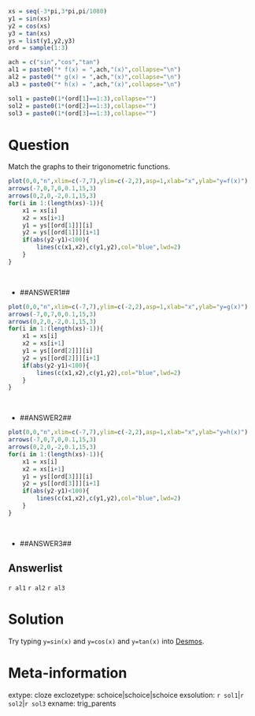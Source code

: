 ```r
xs = seq(-3*pi,3*pi,pi/1080)
y1 = sin(xs)
y2 = cos(xs)
y3 = tan(xs)
ys = list(y1,y2,y3)
ord = sample(1:3)

ach = c("sin","cos","tan")
al1 = paste0("* f(x) = ",ach,"(x)",collapse="\n")
al2 = paste0("* g(x) = ",ach,"(x)",collapse="\n")
al3 = paste0("* h(x) = ",ach,"(x)",collapse="\n")

sol1 = paste0(1*(ord[1]==1:3),collapse="")
sol2 = paste0(1*(ord[2]==1:3),collapse="")
sol3 = paste0(1*(ord[3]==1:3),collapse="")


```

Question
========

Match the graphs to their trigonometric functions.

```r
plot(0,0,"n",xlim=c(-7,7),ylim=c(-2,2),asp=1,xlab="x",ylab="y=f(x)")
arrows(-7,0,7,0,0.1,15,3)
arrows(0,2,0,-2,0.1,15,3)
for(i in 1:(length(xs)-1)){
    x1 = xs[i]
    x2 = xs[i+1]
    y1 = ys[[ord[1]]][i]
    y2 = ys[[ord[1]]][i+1]
    if(abs(y2-y1)<100){
        lines(c(x1,x2),c(y1,y2),col="blue",lwd=2)
    }
}
```
\

* ##ANSWER1##


```r
plot(0,0,"n",xlim=c(-7,7),ylim=c(-2,2),asp=1,xlab="x",ylab="y=g(x)")
arrows(-7,0,7,0,0.1,15,3)
arrows(0,2,0,-2,0.1,15,3)
for(i in 1:(length(xs)-1)){
    x1 = xs[i]
    x2 = xs[i+1]
    y1 = ys[[ord[2]]][i]
    y2 = ys[[ord[2]]][i+1]
    if(abs(y2-y1)<100){
        lines(c(x1,x2),c(y1,y2),col="blue",lwd=2)
    }
}
```
\

* ##ANSWER2##


```r
plot(0,0,"n",xlim=c(-7,7),ylim=c(-2,2),asp=1,xlab="x",ylab="y=h(x)")
arrows(-7,0,7,0,0.1,15,3)
arrows(0,2,0,-2,0.1,15,3)
for(i in 1:(length(xs)-1)){
    x1 = xs[i]
    x2 = xs[i+1]
    y1 = ys[[ord[3]]][i]
    y2 = ys[[ord[3]]][i+1]
    if(abs(y2-y1)<100){
        lines(c(x1,x2),c(y1,y2),col="blue",lwd=2)
    }
}
```
\

* ##ANSWER3##

Answerlist
--------

`r al1`
`r al2`
`r al3`

Solution
========

Try typing `y=sin(x)` and `y=cos(x)` and `y=tan(x)` into [Desmos](https://www.desmos.com/calculator).


Meta-information
============
extype: cloze
exclozetype: schoice|schoice|schoice
exsolution: `r sol1`|`r sol2`|`r sol3`
exname: trig_parents